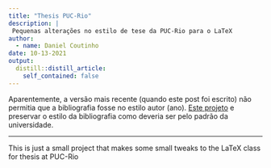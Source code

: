 ```yaml
---
title: "Thesis PUC-Rio"
description: |
 Pequenas alterações no estilo de tese da PUC-Rio para o LaTeX
author:
  - name: Daniel Coutinho
date: 10-13-2021
output:
  distill::distill_article:
    self_contained: false
---
```


Aparentemente, a versão mais recente (quando este post foi escrito) não permitia que a bibliografia fosse no estilo autor (ano). [Este projeto](https://github.com/danmrc/thesispuc-alpha) e preservar o estilo da bibliografia como deveria ser pelo padrão da universidade.  

---

This is just a small project that makes some small tweaks to the LaTeX class for thesis at PUC-Rio